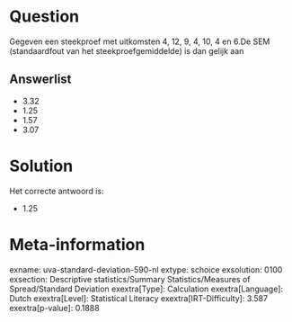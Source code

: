 Question
========

Gegeven een steekproef met uitkomsten 4, 12, 9, 4, 10, 4 en 6.De SEM
(standaardfout van het steekproefgemiddelde) is dan gelijk aan


Answerlist
----------

* 3.32
* 1.25
* 1.57
* 3.07

Solution
========

Het correcte antwoord is: 

* 1.25

Meta-information
================
exname: uva-standard-deviation-590-nl
extype: schoice
exsolution: 0100
exsection: Descriptive statistics/Summary Statistics/Measures of Spread/Standard Deviation
exextra[Type]: Calculation
exextra[Language]: Dutch
exextra[Level]: Statistical Literacy
exextra[IRT-Difficulty]: 3.587
exextra[p-value]: 0.1888
